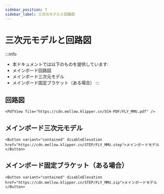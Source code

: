 ```yaml
---
sidebar_position: 7
sidebar_label: 三次元モデルと回路図
---
```


# 三次元モデルと回路図

:::info
* 本ドキュメントでは以下のものを提供しています:
* メインボード回路図
* メインボード三次元モデル
* メインボード固定ブラケット（ある場合）
:::

## 回路図

    <PdfView file="https://cdn.mellow.klipper.cn/SCH-PDF/FLY_MMU.pdf" />


## メインボード三次元モデル

    <Button variant="contained" disableElevation href="https://cdn.mellow.klipper.cn/STEP/FLY_MMU.step">メインボードモデル</Button>


## メインボード固定ブラケット（ある場合）

    <Button variant="contained" disableElevation href="https://cdn.mellow.klipper.cn/STEP/FLY_MMU.zip">メインボードモデル</Button>